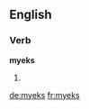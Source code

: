 ==English==

===Verb===
'''myeks'''

# {{qualifier|Geordie}} {{en-third-person singular of|myek}}

[[de:myeks]]
[[fr:myeks]]